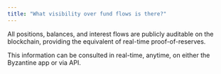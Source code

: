 ```yaml
---
title: "What visibility over fund flows is there?"
---
```


All positions, balances, and interest flows are publicly auditable on the blockchain, providing the equivalent of real-time proof-of-reserves.

This information can be consulted in real-time, anytime, on either the Byzantine app or via API.
